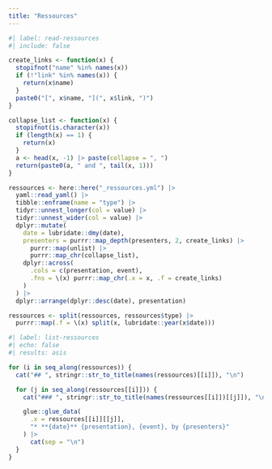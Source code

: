 ```yaml
---
title: "Ressources"
---
```


```r
#| label: read-ressources
#| include: false

create_links <- function(x) {
  stopifnot("name" %in% names(x))
  if (!"link" %in% names(x)) {
    return(x$name)
  }
  paste0("[", x$name, "](", x$link, ")")
}

collapse_list <- function(x) {
  stopifnot(is.character(x))
  if (length(x) == 1) {
    return(x)
  }
  a <- head(x, -1) |> paste(collapse = ", ")
  return(paste0(a, " and ", tail(x, 1)))
}

ressources <- here::here("_ressources.yml") |>
  yaml::read_yaml() |>
  tibble::enframe(name = "type") |>
  tidyr::unnest_longer(col = value) |>
  tidyr::unnest_wider(col = value) |>
  dplyr::mutate(
    date = lubridate::dmy(date),
    presenters = purrr::map_depth(presenters, 2, create_links) |>
      purrr::map(unlist) |>
      purrr::map_chr(collapse_list),
    dplyr::across(
      .cols = c(presentation, event),
      .fns = \(x) purrr::map_chr(.x = x, .f = create_links)
    )
  ) |>
  dplyr::arrange(dplyr::desc(date), presentation)

ressources <- split(ressources, ressources$type) |>
  purrr::map(.f = \(x) split(x, lubridate::year(x$date)))
```

```r
#| label: list-ressources
#| echo: false
#| results: asis

for (i in seq_along(ressources)) {
  cat("## ", stringr::str_to_title(names(ressources)[[i]]), "\n")

  for (j in seq_along(ressources[[i]])) {
    cat("### ", stringr::str_to_title(names(ressources[[i]])[[j]]), "\n")

    glue::glue_data(
      .x = ressources[[i]][[j]],
      "* **{date}** {presentation}, {event}, by {presenters}"
    ) |>
      cat(sep = "\n")
  }
}
```

